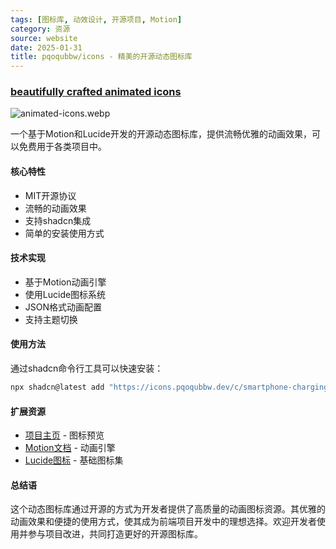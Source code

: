 ```yaml
---
tags: [图标库, 动效设计, 开源项目, Motion]
category: 资源
source: website
date: 2025-01-31
title: pqoqubbw/icons - 精美的开源动态图标库
---
```


### [beautifully crafted animated icons](https://icons.pqoqubbw.dev/)

![animated-icons.webp](https://img.mengpeng.tech/i/2025/02/07/67a5dfddd79b0.webp)

一个基于Motion和Lucide开发的开源动态图标库，提供流畅优雅的动画效果，可以免费用于各类项目中。

#### 核心特性

- MIT开源协议
- 流畅的动画效果
- 支持shadcn集成
- 简单的安装使用方式

#### 技术实现

- 基于Motion动画引擎
- 使用Lucide图标系统
- JSON格式动画配置
- 支持主题切换

#### 使用方法

通过shadcn命令行工具可以快速安装：

```bash
npx shadcn@latest add "https://icons.pqoqubbw.dev/c/smartphone-charging.json"
```

#### 扩展资源

- [项目主页](https://icons.pqoqubbw.dev/) - 图标预览
- [Motion文档](https://motion.dev/) - 动画引擎
- [Lucide图标](https://lucide.dev/) - 基础图标集

#### 总结语

这个动态图标库通过开源的方式为开发者提供了高质量的动画图标资源。其优雅的动画效果和便捷的使用方式，使其成为前端项目开发中的理想选择。欢迎开发者使用并参与项目改进，共同打造更好的开源图标库。 